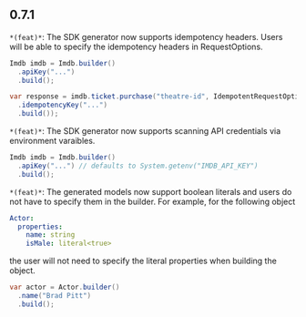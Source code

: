 ## 0.7.1
`*(feat)*`: The SDK generator now supports idempotency headers. Users
will be able to specify the idempotency headers in RequestOptions.

```java
Imdb imdb = Imdb.builder()
  .apiKey("...")
  .build();

var response = imdb.ticket.purchase("theatre-id", IdempotentRequestOptions.builder()
  .idempotencyKey("...")
  .build());
```


`*(feat)*`: The SDK generator now supports scanning API credentials
 via environment varaibles.
 ```java
 Imdb imdb = Imdb.builder()
   .apiKey("...") // defaults to System.getenv("IMDB_API_KEY")
   .build();
 ```


`*(feat)*`: The generated models now support boolean literals and users
do not have to specify them in the builder.
For example, for the following object
```yaml
Actor:
  properties:
    name: string
    isMale: literal<true>
```
the user will not need to specify the literal properties when building
the object.
```java
var actor = Actor.builder()
  .name("Brad Pitt")
  .build();
```


